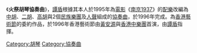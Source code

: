 《'''火祭胡琴協奏曲'''》，[[譚盾|譚盾]]根據其本人於1995年為[[電影|電影]]《[[南京1937|南京1937]]》的[[電影配樂|配樂]]改編為[[中胡|中胡]]、[[二胡|二胡]]、[[高胡|高胡]]與2個[[民族樂團|民族樂團]]及[[人聲|人聲]]組成的[[協奏曲|協奏曲]]，於1996年完成。為[[香港藝術節|香港藝術節]]的委約作品，於1996年香港藝術節由[[黃安源|黃安源]]與[[香港中樂團|香港中樂團]]首演，由[[譚盾|譚盾]]指揮。

{{音樂小作品}}

[[Category:胡琴|Category:胡琴]]
[[Category:協奏曲|Category:協奏曲]]